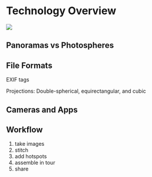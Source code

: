 # Technology Overview {.hidden}

![](images/work-in-progress_200x118.png)


## Panoramas vs Photospheres


## File Formats

EXIF tags

Projections: Double-spherical, equirectangular, and cubic

## Cameras and Apps

## Workflow

1. take images
1. stitch
1. add hotspots
1. assemble in tour
1. share

